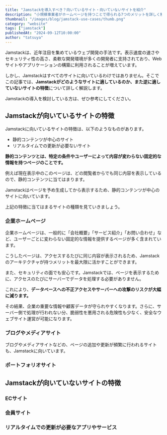 ```yaml
---
title: "Jamstackを導入すべき？向いているサイト・向いていないサイトを紹介"
description: "小規模事業者がホームページを持つことで得られる7つのメリットを詳しく解説。信頼性の向上や顧客獲得に役立つ理由をお伝えします。"
thumbnail: "/images/blog/jamstack-use-cases/thumb.png"
category: "website"
tags: ["jamstack"]
publishedAt: "2024-09-12T10:00:00"
author: "tatsuya"
---
```


Jamstackは、近年注目を集めているウェブ開発の手法です。表示速度の速さやセキュリティ性の高さ、柔軟な開発環境が多くの開発者に支持されており、Webサイトやアプリケーションの構築に利用されることが増えています。

しかし、Jamstackはすべてのサイトに向いているわけではありません。そこでこの記事では、**Jamstackがどのようなサイトに適しているのか、また逆に適していないサイトの特徴**について詳しく解説します。

Jamstackの導入を検討している方は、ぜひ参考にしてください。

<TocArticle />

## Jamstackが向いているサイトの特徴

Jamstackに向いているサイトの特徴は、以下のようなものがあります。

- 静的コンテンツが中心のサイト
- リアルタイムでの更新が必要ないサイト

**静的コンテンツとは、特定の条件やユーザーによって内容が変わらない固定的な情報を持つページのことです。**

例えば現在表示中のこのページは、どの閲覧者からでも同じ内容を表示しているので、静的コンテンツに当てはまります。

Jamstackはページを予め生成してから表示するため、静的コンテンツが中心のサイトに向いています。

上記の特徴に当てはまるサイトの種類を見ていきましょう。

### 企業ホームページ

企業ホームページは、一般的に「会社概要」「サービス紹介」「お問い合わせ」など、ユーザーごとに変わらない固定的な情報を提供するページが多く含まれています。

こうしたページは、アクセスするたびに同じ内容が表示されるため、Jamstackのアーキテクチャが持つメリットを最大限に活かすことができます。

<Spacer />

また、セキュリティの面でも安心です。Jamstackでは、ページを表示するために、アクセスのたびにサーバーでデータを処理する必要がありません。

これにより、**データベースへの不正アクセスやサーバーへの攻撃のリスクが大幅に減ります。**

その結果、企業の重要な情報や顧客データが守られやすくなります。さらに、サーバー側で処理が行われない分、脆弱性を悪用される危険性も少なく、安全なウェブサイト運営が可能になります。

### ブログやメディアサイト

ブログやメディアサイトなどの、ページの追加や更新が頻繁に行われるサイトも、Jamstackに向いています。

### ポートフォリオサイト

## Jamstackが向いていないサイトの特徴

### ECサイト

### 会員サイト

### リアルタイムでの更新が必要なアプリやサービス

<LinkCard slug="benefits-of-having-a-website" isBlank labelText="関連記事" />

